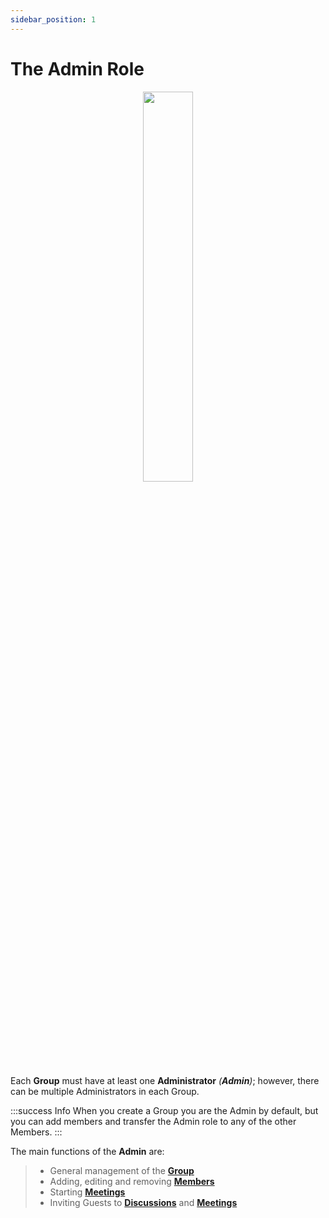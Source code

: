 ```yaml
---
sidebar_position: 1
---
```



# The Admin Role

<center>
	<img src={useBaseUrl('/img/administrator.svg')} width='40%' />
</center>

Each **Group** must have at least one **Administrator** _(**Admin**)_; however, there can be multiple Administrators in each Group.

:::success Info
When you create a Group you are the Admin by default, but you can add members and transfer the Admin role to any of the other Members.
:::

The main functions of the **Admin** are:

> - General management of the [**Group**](./groups)
> - Adding, editing and removing [**Members**](./groups/members)
> - Starting [**Meetings**](./meetings)
> - Inviting Guests to [**Discussions**](./discussions/extend#add-guests) and [**Meetings**](./meetings/admin#invite-guests)
